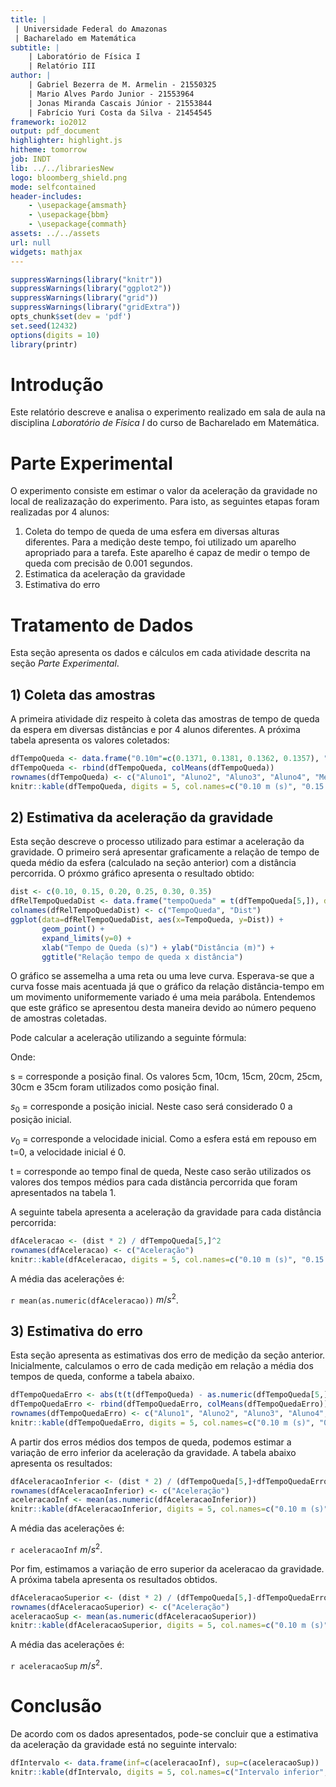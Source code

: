 ```yaml
---
title: |
 | Universidade Federal do Amazonas 
 | Bacharelado em Matemática
subtitle: | 
    | Laboratório de Física I
    | Relatório III
author: | 
    | Gabriel Bezerra de M. Armelin - 21550325
    | Mario Alves Pardo Junior - 21553964
    | Jonas Miranda Cascais Júnior - 21553844
    | Fabrício Yuri Costa da Silva - 21454545
framework: io2012
output: pdf_document
highlighter: highlight.js
hitheme: tomorrow
job: INDT
lib: ../../librariesNew
logo: bloomberg_shield.png
mode: selfcontained
header-includes: 
    - \usepackage{amsmath}
    - \usepackage{bbm}
    - \usepackage{commath}
assets: ../../assets
url: null
widgets: mathjax
---
```


```r
suppressWarnings(library("knitr"))
suppressWarnings(library("ggplot2"))
suppressWarnings(library("grid"))
suppressWarnings(library("gridExtra"))
opts_chunk$set(dev = 'pdf')
set.seed(12432) 
options(digits = 10) 
library(printr)
```

Introdução
===================

Este relatório descreve e analisa o experimento realizado em sala de aula na disciplina *Laboratório de Física I* do curso de Bacharelado em Matemática.


Parte Experimental
====================

O experimento consiste em estimar o valor da aceleração da gravidade no local de realizazação do experimento. Para isto, as seguintes etapas foram realizadas por 4 alunos: 

1) Coleta do tempo de queda de uma esfera em diversas alturas diferentes. Para a medição deste tempo, foi utilizado um aparelho apropriado para a tarefa. Este aparelho é capaz de medir o tempo de queda com precisão de 0.001 segundos.
2) Estimatica da aceleração da gravidade
3) Estimativa do erro

Tratamento de Dados
====================

Esta seção apresenta os dados e cálculos em cada atividade descrita na seção *Parte Experimental*.

## 1) Coleta das amostras
A primeira atividade diz respeito à coleta das amostras de tempo de queda da espera em diversas distâncias e por 4 alunos diferentes. A próxima tabela apresenta os valores coletados:

```r
dfTempoQueda <- data.frame("0.10m"=c(0.1371, 0.1381, 0.1362, 0.1357), "0.15m"=c(0.1701, 0.1718, 0.1703, 0.1716), "0.20m"=c(0.1963, 0.1997, 0.1980, 0.1972), "0.25m"=c(0.2213, 0.2241, 0.2222, 0.2223), "0.30m"=c(0.2443, 0.2460, 0.2448, 0.2434), "0.35m"=c(0.2653, 0.2656, 0.2650, 0.2657))
dfTempoQueda <- rbind(dfTempoQueda, colMeans(dfTempoQueda))
rownames(dfTempoQueda) <- c("Aluno1", "Aluno2", "Aluno3", "Aluno4", "Média")
knitr::kable(dfTempoQueda, digits = 5, col.names=c("0.10 m (s)", "0.15 m (s)", "0.20 m (s)", "0.25 m (s)", "0.30 m (s)", "0.35 m (s)"), caption = 'Amostras dos tempos de queda da esfera em segundos.')
```

## 2) Estimativa da aceleração da gravidade

Esta seção descreve o processo utilizado para estimar a aceleração da gravidade. O primeiro será apresentar graficamente a relação de tempo de queda médio da esfera (calculado na seção anterior) com a distância percorrida. O próxmo gráfico apresenta o resultado obtido:

```r
dist <- c(0.10, 0.15, 0.20, 0.25, 0.30, 0.35)
dfRelTempoQuedaDist <- data.frame("tempoQueda" = t(dfTempoQueda[5,]), dist = dist)
colnames(dfRelTempoQuedaDist) <- c("TempoQueda", "Dist")
ggplot(data=dfRelTempoQuedaDist, aes(x=TempoQueda, y=Dist)) +
       geom_point() +
       expand_limits(y=0) +
       xlab("Tempo de Queda (s)") + ylab("Distância (m)") +
       ggtitle("Relação tempo de queda x distância")
```

O gráfico se assemelha a uma reta ou uma leve curva. Esperava-se que a curva fosse mais acentuada já que o gráfico da relação distância-tempo em um movimento uniformemente variado é uma meia parábola. Entendemos que este gráfico se apresentou desta maneira devido ao número pequeno de amostras coletadas.

Pode calcular a aceleração utilizando a seguinte fórmula:

\begin{align}\label{eq:leiHooke}
s = s_0 + v_0t + \frac{1}{2}at^2
\end{align}

Onde:

s = corresponde a posição final. Os valores 5cm, 10cm, 15cm, 20cm, 25cm, 30cm e 35cm foram utilizados como posição final.

$s_0$ = corresponde a posição inicial. Neste caso será considerado 0 a posição inicial.

$v_0$ = corresponde a velocidade inicial. Como a esfera está em repouso em t=0, a velocidade inicial é 0.

t = corresponde ao tempo final de queda, Neste caso serão utilizados os valores dos tempos médios para cada distância percorrida que foram apresentados na tabela 1.

A seguinte tabela apresenta a aceleração da gravidade para cada distância percorrida:

```r
dfAceleracao <- (dist * 2) / dfTempoQueda[5,]^2
rownames(dfAceleracao) <- c("Aceleração")
knitr::kable(dfAceleracao, digits = 5, col.names=c("0.10 m (s)", "0.15 m (s)", "0.20 m (s)", "0.25 m (s)", "0.30 m (s)", "0.35 m (s)"), caption = 'Acelerações da gravidade para cada altura da esfera.')
```

A média das acelerações é:

   `r mean(as.numeric(dfAceleracao))` $m/s^2$.   

## 3) Estimativa do erro

Esta seção apresenta as estimativas dos erro de medição da seção anterior. Inicialmente, calculamos o erro de cada medição em relação a média dos tempos de queda, conforme a tabela abaixo.


```r
dfTempoQuedaErro <- abs(t(t(dfTempoQueda) - as.numeric(dfTempoQueda[5,]))[1:4,])
dfTempoQuedaErro <- rbind(dfTempoQuedaErro, colMeans(dfTempoQuedaErro))
rownames(dfTempoQuedaErro) <- c("Aluno1", "Aluno2", "Aluno3", "Aluno4", "Média")
knitr::kable(dfTempoQuedaErro, digits = 5, col.names=c("0.10 m (s)", "0.15 m (s)", "0.20 m (s)", "0.25 m (s)", "0.30 m (s)", "0.35 m (s)"), caption = 'Erros de medição dos tempos de queda da esfera em segundos.')
```


A partir dos erros médios dos tempos de queda, podemos estimar a variação de erro inferior da aceleração da gravidade. A tabela abaixo apresenta os resultados:


```r
dfAceleracaoInferior <- (dist * 2) / (dfTempoQueda[5,]+dfTempoQuedaErro[5,])^2
rownames(dfAceleracaoInferior) <- c("Aceleração")
aceleracaoInf <- mean(as.numeric(dfAceleracaoInferior))
knitr::kable(dfAceleracaoInferior, digits = 5, col.names=c("0.10 m (s)", "0.15 m (s)", "0.20 m (s)", "0.25 m (s)", "0.30 m (s)", "0.35 m (s)"), caption = 'Intervalo inferior da estimativa das acelerações da gravidade para cada altura da esfera.')
```

A média das acelerações é:

   `r aceleracaoInf` $m/s^2$.  

Por fim, estimamos a variação de erro superior da aceleracao da gravidade. A próxima tabela apresenta os resultados obtidos.

```r
dfAceleracaoSuperior <- (dist * 2) / (dfTempoQueda[5,]-dfTempoQuedaErro[5,])^2
rownames(dfAceleracaoSuperior) <- c("Aceleração")
aceleracaoSup <- mean(as.numeric(dfAceleracaoSuperior))
knitr::kable(dfAceleracaoSuperior, digits = 5, col.names=c("0.10 m (s)", "0.15 m (s)", "0.20 m (s)", "0.25 m (s)", "0.30 m (s)", "0.35 m (s)"), caption = 'Intervalo superior das estimativas das acelerações da gravidade para cada altura da esfera.')
```

A média das acelerações é:

   `r aceleracaoSup` $m/s^2$.  


Conclusão
====================

De acordo com os dados apresentados, pode-se concluir que a estimativa da aceleração da gravidade está no seguinte intervalo:

```r
dfIntervalo <- data.frame(inf=c(aceleracaoInf), sup=c(aceleracaoSup))
knitr::kable(dfIntervalo, digits = 5, col.names=c("Intervalo inferior", "Intervalo superior"), caption = 'Intervalo de estimativa da aceleração da gravidade')
```